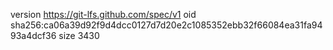 version https://git-lfs.github.com/spec/v1
oid sha256:ca06a39d92f9d4dcc0127d7d20e2c1085352ebb32f66084ea31fa9493a4dcf36
size 3430
